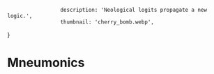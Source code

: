 
                     description: 'Neological logits propagate a new logic.',
                     thumbnail: 'cherry_bomb.webp',
}

# Mneumonics

<ResonantDensity text="Inaction is an action."/>
<ResonantDensity text="Neological logits propagate a new logic."/>
<ResonantDensity text="Positing self star locks id in an arm bar."/>
<ResonantDensity text="Rigid systems lack the magic. Seek the patterns in the static."/>
<ResonantDensity text="Utils: Who tills? YOU till!"/>
<ResonantDensity text="Relative perceptions of the time commodity cause dishonest tardiness constantly."/>
<ResonantDensity text="Default position: existence is imposition."/>
<ResonantDensity text="Opulence often opts for profit."/>
<ResonantDensity text="Oligopoly? Honestly not for me. It's gotta be all of us steering this probably."/>
<ResonantDensity text="Pass on a salary! Hack haphazard gadgetry!"/>
<ResonantDensity text="A man manifesting a plan: sans manifesto."/>